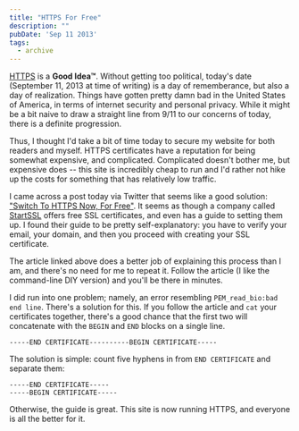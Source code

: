```yaml
---
title: "HTTPS For Free"
description: ""
pubDate: 'Sep 11 2013'
tags:
  - archive
---
```



[HTTPS] is a **Good Idea™**. Without getting too political, today's date
(September 11, 2013 at time of writing) is a day of rememberance, but also
a day of realization. Things have gotten pretty damn bad in the United States
of America, in terms of internet security and personal privacy. While it might
be a bit naive to draw a straight line from 9/11 to our concerns of today,
there is a definite progression.

Thus, I thought I'd take a bit of time today to secure my website for both
readers and myself. HTTPS certificates have a reputation for being somewhat
expensive, and complicated. Complicated doesn't bother me, but expensive does
-- this site is incredibly cheap to run and I'd rather not hike up the costs
for something that has relatively low traffic.

I came across a post today via Twitter that seems like a good solution:
["Switch To HTTPS Now, For Free"][forfree]. It seems as though a company called
[StartSSL](https://www.startssl.com/) offers free SSL certificates, and even
has a guide to setting them up. I found their guide to be pretty
self-explanatory: you have to verify your email, your domain, and then you
proceed with creating your SSL certificate.

The article linked above does a better job of explaining this process than
I am, and there's no need for me to repeat it. Follow the article (I like the
command-line DIY version) and you'll be there in minutes.

I did run into one problem; namely, an error resembling
`PEM_read_bio:bad end line`. There's a solution for this. If you follow the
article and `cat` your certificates together, there's a good chance that the
first two will concatenate with the `BEGIN` and `END` blocks on a single line.

```
-----END CERTIFICATE----------BEGIN CERTIFICATE-----
```

The solution is simple: count five hyphens in from `END CERTIFICATE` and
separate them:

```
-----END CERTIFICATE-----
-----BEGIN CERTIFICATE-----
```

Otherwise, the guide is great. This site is now running HTTPS, and everyone is
all the better for it.

[HTTPS]: http://en.wikipedia.org/wiki/HTTP_Secure
[forfree]: https://konklone.com/post/switch-to-https-now-for-free
